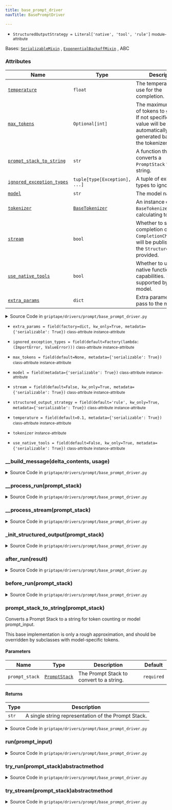 ```yaml
---
title: base_prompt_driver
navTitle: BasePromptDriver

---
```


-   `StructuredOutputStrategy = Literal['native', 'tool', 'rule']` <small>module-attribute</small>  <span id="griptape.drivers.prompt.base_prompt_driver.StructuredOutputStrategy"></span> 

<span id="griptape.drivers.prompt.base_prompt_driver.BasePromptDriver"></span>

Bases:
 [`SerializableMixin`](../../mixins/serializable_mixin.mdx#griptape.mixins.serializable_mixin.SerializableMixin "SerializableMixin (griptape.mixins.serializable_mixin.SerializableMixin)")
,  [`ExponentialBackoffMixin`](../../mixins/exponential_backoff_mixin.mdx#griptape.mixins.exponential_backoff_mixin.ExponentialBackoffMixin "ExponentialBackoffMixin (griptape.mixins.exponential_backoff_mixin.ExponentialBackoffMixin)")
, <span title="abc.ABC">ABC</span>

### Attributes

| Name                                                                                                                                                                                                                                                                                                                                                                                                                          | Type                                                                                                                                                                          | Description                                                                                                                        |
| ----------------------------------------------------------------------------------------------------------------------------------------------------------------------------------------------------------------------------------------------------------------------------------------------------------------------------------------------------------------------------------------------------------------------------- | ----------------------------------------------------------------------------------------------------------------------------------------------------------------------------- | ---------------------------------------------------------------------------------------------------------------------------------- |
| <a href="base_prompt_driver.mdx#griptape.drivers.prompt.base_prompt_driver.BasePromptDriver.temperature" title="temperature = field(default=0.1, metadata={'serializable': True})           class-attribute       instance-attribute    (griptape.drivers.prompt.base_prompt_driver.BasePromptDriver.temperature)"><code class="language-python">temperature</code></a>                                                       | `float`                                                                                                                                                                       | The temperature to use for the completion.<br/>                                                                                    |
| <a href="base_prompt_driver.mdx#griptape.drivers.prompt.base_prompt_driver.BasePromptDriver.max_tokens" title="max_tokens = field(default=None, metadata={'serializable': True})           class-attribute       instance-attribute    (griptape.drivers.prompt.base_prompt_driver.BasePromptDriver.max_tokens)"><code class="language-python">max_tokens</code></a>                                                          | `Optional[int]`                                                                                                                                                               | The maximum number of tokens to generate. If not specified, the value will be automatically generated based by the tokenizer.<br/> |
| <a href="base_prompt_driver.mdx#griptape.drivers.prompt.base_prompt_driver.BasePromptDriver.prompt_stack_to_string" title="prompt_stack_to_string(prompt_stack) (griptape.drivers.prompt.base_prompt_driver.BasePromptDriver.prompt_stack_to_string)"><code class="language-python">prompt_stack_to_string</code></a>                                                                                                         | `str`                                                                                                                                                                         | A function that converts a `PromptStack` to a string.<br/>                                                                         |
| <a href="base_prompt_driver.mdx#griptape.drivers.prompt.base_prompt_driver.BasePromptDriver.ignored_exception_types" title="ignored_exception_types = field(default=Factory(lambda: (ImportError, ValueError)))           class-attribute       instance-attribute    (griptape.drivers.prompt.base_prompt_driver.BasePromptDriver.ignored_exception_types)"><code class="language-python">ignored_exception_types</code></a> | `tuple[type[Exception], ...]`                                                                                                                                                 | A tuple of exception types to ignore.<br/>                                                                                         |
| <a href="base_prompt_driver.mdx#griptape.drivers.prompt.base_prompt_driver.BasePromptDriver.model" title="model = field(metadata={'serializable': True})           class-attribute       instance-attribute    (griptape.drivers.prompt.base_prompt_driver.BasePromptDriver.model)"><code class="language-python">model</code></a>                                                                                            | `str`                                                                                                                                                                         | The model name.<br/>                                                                                                               |
| <a href="base_prompt_driver.mdx#griptape.drivers.prompt.base_prompt_driver.BasePromptDriver.tokenizer" title="tokenizer           instance-attribute    (griptape.drivers.prompt.base_prompt_driver.BasePromptDriver.tokenizer)"><code class="language-python">tokenizer</code></a>                                                                                                                                           | <a href="../../tokenizers#griptape.tokenizers.BaseTokenizer" title="BaseTokenizer (griptape.tokenizers.BaseTokenizer)"><code class="language-python">BaseTokenizer</code></a> | An instance of `BaseTokenizer` to when calculating tokens.<br/>                                                                    |
| <a href="base_prompt_driver.mdx#griptape.drivers.prompt.base_prompt_driver.BasePromptDriver.stream" title="stream = field(default=False, kw_only=True, metadata={'serializable': True})           class-attribute       instance-attribute    (griptape.drivers.prompt.base_prompt_driver.BasePromptDriver.stream)"><code class="language-python">stream</code></a>                                                           | `bool`                                                                                                                                                                        | Whether to stream the completion or not. `CompletionChunkEvent`s will be published to the `Structure` if one is provided.<br/>     |
| <a href="base_prompt_driver.mdx#griptape.drivers.prompt.base_prompt_driver.BasePromptDriver.use_native_tools" title="use_native_tools = field(default=False, kw_only=True, metadata={'serializable': True})           class-attribute       instance-attribute    (griptape.drivers.prompt.base_prompt_driver.BasePromptDriver.use_native_tools)"><code class="language-python">use_native_tools</code></a>                   | `bool`                                                                                                                                                                        | Whether to use LLM's native function calling capabilities. Must be supported by the model.<br/>                                    |
| <a href="base_prompt_driver.mdx#griptape.drivers.prompt.base_prompt_driver.BasePromptDriver.extra_params" title="extra_params = field(factory=dict, kw_only=True, metadata={'serializable': True})           class-attribute       instance-attribute    (griptape.drivers.prompt.base_prompt_driver.BasePromptDriver.extra_params)"><code class="language-python">extra_params</code></a>                                    | `dict`                                                                                                                                                                        | Extra parameters to pass to the model.<br/>                                                                                        |

<details><summary>Source Code in <code>griptape&#47;drivers&#47;prompt&#47;base_prompt_driver.py</code></summary>

```python
@define(kw_only=True)
class BasePromptDriver(SerializableMixin, ExponentialBackoffMixin, ABC):
    """Base class for the Prompt Drivers.

    Attributes:
        temperature: The temperature to use for the completion.
        max_tokens: The maximum number of tokens to generate. If not specified, the value will be automatically generated based by the tokenizer.
        prompt_stack_to_string: A function that converts a `PromptStack` to a string.
        ignored_exception_types: A tuple of exception types to ignore.
        model: The model name.
        tokenizer: An instance of `BaseTokenizer` to when calculating tokens.
        stream: Whether to stream the completion or not. `CompletionChunkEvent`s will be published to the `Structure` if one is provided.
        use_native_tools: Whether to use LLM's native function calling capabilities. Must be supported by the model.
        extra_params: Extra parameters to pass to the model.
    """

    temperature: float = field(default=0.1, metadata={"serializable": True})
    max_tokens: Optional[int] = field(default=None, metadata={"serializable": True})
    ignored_exception_types: tuple[type[Exception], ...] = field(default=Factory(lambda: (ImportError, ValueError)))
    model: str = field(metadata={"serializable": True})
    tokenizer: BaseTokenizer
    stream: bool = field(default=False, kw_only=True, metadata={"serializable": True})
    use_native_tools: bool = field(default=False, kw_only=True, metadata={"serializable": True})
    structured_output_strategy: StructuredOutputStrategy = field(
        default="rule", kw_only=True, metadata={"serializable": True}
    )
    extra_params: dict = field(factory=dict, kw_only=True, metadata={"serializable": True})

    def before_run(self, prompt_stack: PromptStack) -> None:
        self._init_structured_output(prompt_stack)
        EventBus.publish_event(StartPromptEvent(model=self.model, prompt_stack=prompt_stack))

    def after_run(self, result: Message) -> None:
        EventBus.publish_event(
            FinishPromptEvent(
                model=self.model,
                result=result.value,
                input_token_count=result.usage.input_tokens,
                output_token_count=result.usage.output_tokens,
            ),
        )

    @observable(tags=["PromptDriver.run()"])
    def run(self, prompt_input: PromptStack | BaseArtifact) -> Message:
        if isinstance(prompt_input, BaseArtifact):
            prompt_stack = PromptStack.from_artifact(prompt_input)
        else:
            prompt_stack = prompt_input

        for attempt in self.retrying():
            with attempt:
                self.before_run(prompt_stack)

                result = self.__process_stream(prompt_stack) if self.stream else self.__process_run(prompt_stack)

                self.after_run(result)

                return result
        raise Exception("prompt driver failed after all retry attempts")

    def prompt_stack_to_string(self, prompt_stack: PromptStack) -> str:
        """Converts a Prompt Stack to a string for token counting or model prompt_input.

        This base implementation is only a rough approximation, and should be overridden by subclasses with model-specific tokens.

        Args:
            prompt_stack: The Prompt Stack to convert to a string.

        Returns:
            A single string representation of the Prompt Stack.
        """
        prompt_lines = []

        for i in prompt_stack.messages:
            content = i.to_text()
            if i.is_user():
                prompt_lines.append(f"User: {content}")
            elif i.is_assistant():
                prompt_lines.append(f"Assistant: {content}")
            else:
                prompt_lines.append(content)

        prompt_lines.append("Assistant:")

        return "\n\n".join(prompt_lines)

    @abstractmethod
    def try_run(self, prompt_stack: PromptStack) -> Message: ...

    @abstractmethod
    def try_stream(self, prompt_stack: PromptStack) -> Iterator[DeltaMessage]: ...

    def _init_structured_output(self, prompt_stack: PromptStack) -> None:
        from griptape.tools import StructuredOutputTool

        if (output_schema := prompt_stack.output_schema) is not None:
            if self.structured_output_strategy == "tool":
                structured_output_tool = StructuredOutputTool(output_schema=output_schema)
                if structured_output_tool not in prompt_stack.tools:
                    prompt_stack.tools.append(structured_output_tool)
            elif self.structured_output_strategy == "rule":
                output_artifact = TextArtifact(JsonSchemaRule(prompt_stack.to_output_json_schema()).to_text())
                system_messages = prompt_stack.system_messages
                if system_messages:
                    last_system_message = prompt_stack.system_messages[-1]
                    last_system_message.content.extend(
                        [
                            TextMessageContent(TextArtifact("\n\n")),
                            TextMessageContent(output_artifact),
                        ]
                    )
                else:
                    prompt_stack.messages.insert(
                        0,
                        Message(
                            content=[TextMessageContent(output_artifact)],
                            role=Message.SYSTEM_ROLE,
                        ),
                    )

    def __process_run(self, prompt_stack: PromptStack) -> Message:
        return self.try_run(prompt_stack)

    def __process_stream(self, prompt_stack: PromptStack) -> Message:
        delta_contents: dict[int, list[BaseDeltaMessageContent]] = {}
        usage = DeltaMessage.Usage()

        # Aggregate all content deltas from the stream
        message_deltas = self.try_stream(prompt_stack)
        for message_delta in message_deltas:
            usage += message_delta.usage
            content = message_delta.content

            if content is not None:
                if content.index in delta_contents:
                    delta_contents[content.index].append(content)
                else:
                    delta_contents[content.index] = [content]
                if isinstance(content, TextDeltaMessageContent):
                    EventBus.publish_event(TextChunkEvent(token=content.text, index=content.index))
                elif isinstance(content, AudioDeltaMessageContent) and content.data is not None:
                    EventBus.publish_event(AudioChunkEvent(data=content.data))
                elif isinstance(content, ActionCallDeltaMessageContent):
                    EventBus.publish_event(
                        ActionChunkEvent(
                            partial_input=content.partial_input,
                            tag=content.tag,
                            name=content.name,
                            path=content.path,
                            index=content.index,
                        ),
                    )

        # Build a complete content from the content deltas
        return self.__build_message(list(delta_contents.values()), usage)

    def __build_message(
        self, delta_contents: list[list[BaseDeltaMessageContent]], usage: DeltaMessage.Usage
    ) -> Message:
        content = []
        for delta_content in delta_contents:
            text_deltas = [delta for delta in delta_content if isinstance(delta, TextDeltaMessageContent)]
            audio_deltas = [delta for delta in delta_content if isinstance(delta, AudioDeltaMessageContent)]
            action_deltas = [delta for delta in delta_content if isinstance(delta, ActionCallDeltaMessageContent)]

            if text_deltas:
                content.append(TextMessageContent.from_deltas(text_deltas))
            if audio_deltas:
                content.append(AudioMessageContent.from_deltas(audio_deltas))
            if action_deltas:
                content.append(ActionCallMessageContent.from_deltas(action_deltas))

        return Message(
            content=content,
            role=Message.ASSISTANT_ROLE,
            usage=Message.Usage(input_tokens=usage.input_tokens, output_tokens=usage.output_tokens),
        )
```

</details>

-   `extra_params = field(factory=dict, kw_only=True, metadata={'serializable': True})` <small>class-attribute</small> <small>instance-attribute</small>  <span id="griptape.drivers.prompt.base_prompt_driver.BasePromptDriver.extra_params"></span> 

-   `ignored_exception_types = field(default=Factory(lambda: (ImportError, ValueError)))` <small>class-attribute</small> <small>instance-attribute</small>  <span id="griptape.drivers.prompt.base_prompt_driver.BasePromptDriver.ignored_exception_types"></span> 

-   `max_tokens = field(default=None, metadata={'serializable': True})` <small>class-attribute</small> <small>instance-attribute</small>  <span id="griptape.drivers.prompt.base_prompt_driver.BasePromptDriver.max_tokens"></span> 

-   `model = field(metadata={'serializable': True})` <small>class-attribute</small> <small>instance-attribute</small>  <span id="griptape.drivers.prompt.base_prompt_driver.BasePromptDriver.model"></span> 

-   `stream = field(default=False, kw_only=True, metadata={'serializable': True})` <small>class-attribute</small> <small>instance-attribute</small>  <span id="griptape.drivers.prompt.base_prompt_driver.BasePromptDriver.stream"></span> 

-   `structured_output_strategy = field(default='rule', kw_only=True, metadata={'serializable': True})` <small>class-attribute</small> <small>instance-attribute</small>  <span id="griptape.drivers.prompt.base_prompt_driver.BasePromptDriver.structured_output_strategy"></span> 

-   `temperature = field(default=0.1, metadata={'serializable': True})` <small>class-attribute</small> <small>instance-attribute</small>  <span id="griptape.drivers.prompt.base_prompt_driver.BasePromptDriver.temperature"></span> 

-   `tokenizer` <small>instance-attribute</small>  <span id="griptape.drivers.prompt.base_prompt_driver.BasePromptDriver.tokenizer"></span> 

-   `use_native_tools = field(default=False, kw_only=True, metadata={'serializable': True})` <small>class-attribute</small> <small>instance-attribute</small>  <span id="griptape.drivers.prompt.base_prompt_driver.BasePromptDriver.use_native_tools"></span> 

<span id="griptape.drivers.prompt.base_prompt_driver.BasePromptDriver.__build_message"></span>

### \_\_build_message(delta_contents, usage)

<details><summary>Source Code in <code>griptape&#47;drivers&#47;prompt&#47;base_prompt_driver.py</code></summary>

```python
def __build_message(
    self, delta_contents: list[list[BaseDeltaMessageContent]], usage: DeltaMessage.Usage
) -> Message:
    content = []
    for delta_content in delta_contents:
        text_deltas = [delta for delta in delta_content if isinstance(delta, TextDeltaMessageContent)]
        audio_deltas = [delta for delta in delta_content if isinstance(delta, AudioDeltaMessageContent)]
        action_deltas = [delta for delta in delta_content if isinstance(delta, ActionCallDeltaMessageContent)]

        if text_deltas:
            content.append(TextMessageContent.from_deltas(text_deltas))
        if audio_deltas:
            content.append(AudioMessageContent.from_deltas(audio_deltas))
        if action_deltas:
            content.append(ActionCallMessageContent.from_deltas(action_deltas))

    return Message(
        content=content,
        role=Message.ASSISTANT_ROLE,
        usage=Message.Usage(input_tokens=usage.input_tokens, output_tokens=usage.output_tokens),
    )
```

</details>

<span id="griptape.drivers.prompt.base_prompt_driver.BasePromptDriver.__process_run"></span>

### \_\_process_run(prompt_stack)

<details><summary>Source Code in <code>griptape&#47;drivers&#47;prompt&#47;base_prompt_driver.py</code></summary>

```python
def __process_run(self, prompt_stack: PromptStack) -> Message:
    return self.try_run(prompt_stack)
```

</details>

<span id="griptape.drivers.prompt.base_prompt_driver.BasePromptDriver.__process_stream"></span>

### \_\_process_stream(prompt_stack)

<details><summary>Source Code in <code>griptape&#47;drivers&#47;prompt&#47;base_prompt_driver.py</code></summary>

```python
def __process_stream(self, prompt_stack: PromptStack) -> Message:
    delta_contents: dict[int, list[BaseDeltaMessageContent]] = {}
    usage = DeltaMessage.Usage()

    # Aggregate all content deltas from the stream
    message_deltas = self.try_stream(prompt_stack)
    for message_delta in message_deltas:
        usage += message_delta.usage
        content = message_delta.content

        if content is not None:
            if content.index in delta_contents:
                delta_contents[content.index].append(content)
            else:
                delta_contents[content.index] = [content]
            if isinstance(content, TextDeltaMessageContent):
                EventBus.publish_event(TextChunkEvent(token=content.text, index=content.index))
            elif isinstance(content, AudioDeltaMessageContent) and content.data is not None:
                EventBus.publish_event(AudioChunkEvent(data=content.data))
            elif isinstance(content, ActionCallDeltaMessageContent):
                EventBus.publish_event(
                    ActionChunkEvent(
                        partial_input=content.partial_input,
                        tag=content.tag,
                        name=content.name,
                        path=content.path,
                        index=content.index,
                    ),
                )

    # Build a complete content from the content deltas
    return self.__build_message(list(delta_contents.values()), usage)
```

</details>

<span id="griptape.drivers.prompt.base_prompt_driver.BasePromptDriver._init_structured_output"></span>

### \_init_structured_output(prompt_stack)

<details><summary>Source Code in <code>griptape&#47;drivers&#47;prompt&#47;base_prompt_driver.py</code></summary>

```python
def _init_structured_output(self, prompt_stack: PromptStack) -> None:
    from griptape.tools import StructuredOutputTool

    if (output_schema := prompt_stack.output_schema) is not None:
        if self.structured_output_strategy == "tool":
            structured_output_tool = StructuredOutputTool(output_schema=output_schema)
            if structured_output_tool not in prompt_stack.tools:
                prompt_stack.tools.append(structured_output_tool)
        elif self.structured_output_strategy == "rule":
            output_artifact = TextArtifact(JsonSchemaRule(prompt_stack.to_output_json_schema()).to_text())
            system_messages = prompt_stack.system_messages
            if system_messages:
                last_system_message = prompt_stack.system_messages[-1]
                last_system_message.content.extend(
                    [
                        TextMessageContent(TextArtifact("\n\n")),
                        TextMessageContent(output_artifact),
                    ]
                )
            else:
                prompt_stack.messages.insert(
                    0,
                    Message(
                        content=[TextMessageContent(output_artifact)],
                        role=Message.SYSTEM_ROLE,
                    ),
                )
```

</details>

<span id="griptape.drivers.prompt.base_prompt_driver.BasePromptDriver.after_run"></span>

### after_run(result)

<details><summary>Source Code in <code>griptape&#47;drivers&#47;prompt&#47;base_prompt_driver.py</code></summary>

```python
def after_run(self, result: Message) -> None:
    EventBus.publish_event(
        FinishPromptEvent(
            model=self.model,
            result=result.value,
            input_token_count=result.usage.input_tokens,
            output_token_count=result.usage.output_tokens,
        ),
    )
```

</details>

<span id="griptape.drivers.prompt.base_prompt_driver.BasePromptDriver.before_run"></span>

### before_run(prompt_stack)

<details><summary>Source Code in <code>griptape&#47;drivers&#47;prompt&#47;base_prompt_driver.py</code></summary>

```python
def before_run(self, prompt_stack: PromptStack) -> None:
    self._init_structured_output(prompt_stack)
    EventBus.publish_event(StartPromptEvent(model=self.model, prompt_stack=prompt_stack))
```

</details>

<span id="griptape.drivers.prompt.base_prompt_driver.BasePromptDriver.prompt_stack_to_string"></span>

### prompt_stack_to_string(prompt_stack)

Converts a Prompt Stack to a string for token counting or model prompt_input.

This base implementation is only a rough approximation, and should be overridden by subclasses with model-specific tokens.

#### Parameters

| Name           | Type                                                                                                                                                      | Description                                   | Default    |
| -------------- | --------------------------------------------------------------------------------------------------------------------------------------------------------- | --------------------------------------------- | ---------- |
| `prompt_stack` | <a href="../../common#griptape.common.PromptStack" title="PromptStack (griptape.common.PromptStack)"><code class="language-python">PromptStack</code></a> | The Prompt Stack to convert to a string.<br/> | `required` |

#### Returns

| Type  | Description                                              |
| ----- | -------------------------------------------------------- |
| `str` | A single string representation of the Prompt Stack.<br/> |

<details><summary>Source Code in <code>griptape&#47;drivers&#47;prompt&#47;base_prompt_driver.py</code></summary>

```python
def prompt_stack_to_string(self, prompt_stack: PromptStack) -> str:
    """Converts a Prompt Stack to a string for token counting or model prompt_input.

    This base implementation is only a rough approximation, and should be overridden by subclasses with model-specific tokens.

    Args:
        prompt_stack: The Prompt Stack to convert to a string.

    Returns:
        A single string representation of the Prompt Stack.
    """
    prompt_lines = []

    for i in prompt_stack.messages:
        content = i.to_text()
        if i.is_user():
            prompt_lines.append(f"User: {content}")
        elif i.is_assistant():
            prompt_lines.append(f"Assistant: {content}")
        else:
            prompt_lines.append(content)

    prompt_lines.append("Assistant:")

    return "\n\n".join(prompt_lines)
```

</details>

<span id="griptape.drivers.prompt.base_prompt_driver.BasePromptDriver.run"></span>

### run(prompt_input)

<details><summary>Source Code in <code>griptape&#47;drivers&#47;prompt&#47;base_prompt_driver.py</code></summary>

```python
@observable(tags=["PromptDriver.run()"])
def run(self, prompt_input: PromptStack | BaseArtifact) -> Message:
    if isinstance(prompt_input, BaseArtifact):
        prompt_stack = PromptStack.from_artifact(prompt_input)
    else:
        prompt_stack = prompt_input

    for attempt in self.retrying():
        with attempt:
            self.before_run(prompt_stack)

            result = self.__process_stream(prompt_stack) if self.stream else self.__process_run(prompt_stack)

            self.after_run(result)

            return result
    raise Exception("prompt driver failed after all retry attempts")
```

</details>

<span id="griptape.drivers.prompt.base_prompt_driver.BasePromptDriver.try_run"></span>

### try_run(prompt_stack)abstractmethod

<details><summary>Source Code in <code>griptape&#47;drivers&#47;prompt&#47;base_prompt_driver.py</code></summary>

```python
@abstractmethod
def try_run(self, prompt_stack: PromptStack) -> Message: ...
```

</details>

<span id="griptape.drivers.prompt.base_prompt_driver.BasePromptDriver.try_stream"></span>

### try_stream(prompt_stack)abstractmethod

<details><summary>Source Code in <code>griptape&#47;drivers&#47;prompt&#47;base_prompt_driver.py</code></summary>

```python
@abstractmethod
def try_stream(self, prompt_stack: PromptStack) -> Iterator[DeltaMessage]: ...
```

</details>
